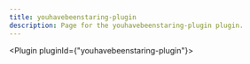 ---
title: youhavebeenstaring-plugin
description: Page for the youhavebeenstaring-plugin plugin.
---


<Plugin pluginId={"youhavebeenstaring-plugin"}></Plugin>